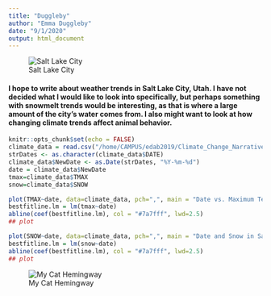 ```yaml
---
title: "Duggleby"
author: "Emma Duggleby"
date: "9/1/2020"
output: html_document
---
```


![Salt Lake City](/home/CAMPUS/edab2019/Climate_Change_Narratives/Student_Folders/Duggleby/SLC.jpg)

<h4>I hope to write about weather trends in Salt Lake City, Utah. I have not decided  what I would like to look into specifically, but perhaps something with snowmelt trends would be interesting, as that is where a large amount of the city's water comes from. I also might want to look at how changing climate trends affect animal behavior. </h4>

```r
knitr::opts_chunk$set(echo = FALSE)
climate_data = read.csv("/home/CAMPUS/edab2019/Climate_Change_Narratives/Data/FA20/Duggleby_SaltLakeCity_data.csv")
strDates <- as.character(climate_data$DATE)
climate_data$NewDate <- as.Date(strDates, "%Y-%m-%d")
date = climate_data$NewDate
tmax=climate_data$TMAX
snow=climate_data$SNOW
```

```r
plot(TMAX~date, data=climate_data, pch=",", main = "Date vs. Maximum Temperature in Salt Lake City", ylab = "Maximum Temperature", xlab = "Date")
bestfitline.lm = lm(tmax~date)
abline(coef(bestfitline.lm), col = "#7a7fff", lwd=2.5)
## plot 
```
```r
plot(SNOW~date, data=climate_data, pch=",", main = "Date and Snow in Salt Lake City", ylab = "Snow Level", xlab = "Date")
bestfitline.lm = lm(snow~date)
abline(coef(bestfitline.lm), col = "#7a7fff", lwd=2.5)
## plot 
```
![My Cat Hemingway](/home/CAMPUS/edab2019/Climate_Change_Narratives/Student_Folders/Duggleby/Hemingway.PNG)